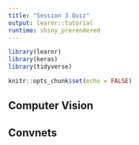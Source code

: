 ```yaml
---
title: "Session 3 Quiz"
output: learnr::tutorial
runtime: shiny_prerendered
---
```


```r
library(learnr)
library(keras)
library(tidyverse)

knitr::opts_chunk$set(echo = FALSE)
```

## Computer Vision

## Convnets
